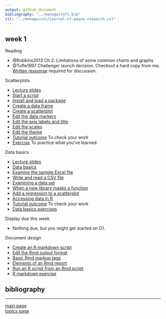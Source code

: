 ```yaml
---
output: github_document
bibliography: "../manage/refs.bib" 
csl: "../manage/csl/journal-of-peace-research.csl"
---
```


## week 1

Reading

- @Robbins2013 Ch 2: Limitations of some common charts and graphs
- @Tufte1997 Challenger launch decision. Checkout a hard copy from me. [Written response](read-01_reading-response-form.pdf) required for discussion. 


Scatterplots

- [Lecture slides](../slides/Le03-scatterplot-slides.pdf)
- [Start a script](tut-0301_start-scatterplot.md)
- [Install and load a package](tut-0302_install-load-package.md)
- [Create a data frame](tut-0303_create-data-frame.md)
- [Create a scatterplot](tut-0304_create-scatterplot.md)
- [Edit the data markers](tut-0305_edit-data-markers.md)
- [Edit the axis labels and title](tut-0306_edit-axis-labels-title.md)
- [Edit the scales](tut-0307_edit-scales.md)
- [Edit the theme](tut-0308_edit-theme.md)
- [Tutorial outcome](../practiceR/tut02_scatterplot.R) To check your work 
- [Exercise](tut-0309_scatterplot-exercise.md) To practice what you've learned


Data basics

- [Lecture slides](../slides/Le04-data-basics-slides.pdf)
- [Data basics](tut-0401_data-basics.md) 
- [Examine the sample Excel file](tut-0402_read-excel.md) 
- [Write and read a CSV file](tut-0403_read-write-csv.md) 
- [Examining a data set](tut-0404_examine-new-data.md) 
- [When a new library masks a function](tut-0405_new-library-masks.md) 
- [Add a regression to a scatterplot](tut-0406_add-regression.md) 
- [Accessing data in R](tut-0407_access-data-in-R.md) 
- [Tutorial outcome](../practiceR/tut03_data-basics.R) To check your work 
- [Data basics exercises](tut-0408_data-basics-exercise.md) 

Display due this week

- Nothing due, but you might get started on D1. 

Document design

- [Create an R markdown script](tut-0601_rmd-start-markdown.md)
- [Edit the Rmd output format](tut-0602_rmd-edit-output.md)
- [Basic Rmd markup tags](tut-0603_rmd-basic-tags.md)
- [Elements of an Rmd report](tut-0604_rmd-elements.md)
- [Run an R script from an Rmd script](tut-0605_rmd-run-r.md) 
- [R markdown exercise](tut-0607_rmd-exercise.md) 

## bibliography 

<div id="refs"></div>
  
---

[main page](../README.md)<br>
[topics page](../README-by-topic.md)
